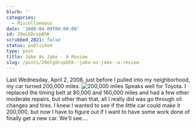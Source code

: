 ```yaml
---
blurb: ''
categories:
  - Miscellaneous
date: '2008-04-09T00:00:00'
id: 20eLGDcxpBhK
scrubbed_2021: false
status: published
type: post
title: Jake As Jake - A Review
slug: /posts/20elgdcxpbhk--jake-as-jake--a-review
---
```


Last Wednesday, April 2, 2008, just before I pulled into my
neighborhood, my car turned 200,000 miles.
![200,000 miles](http://www.alanwsmith.com/blog/wp-content/uploads/20080402-snaps-0039.jpg)
Speaks well for Toyota. I replaced the timing belt at 80,000 and
160,000 miles and had a few other moderate repairs, but other than
that, all I really did was go through oil changes and tires. I knew
I wanted to see if the little car could make it 200,000, but now I
have to figure out if I want to have some work done of finally get
a new car. We'll see....
